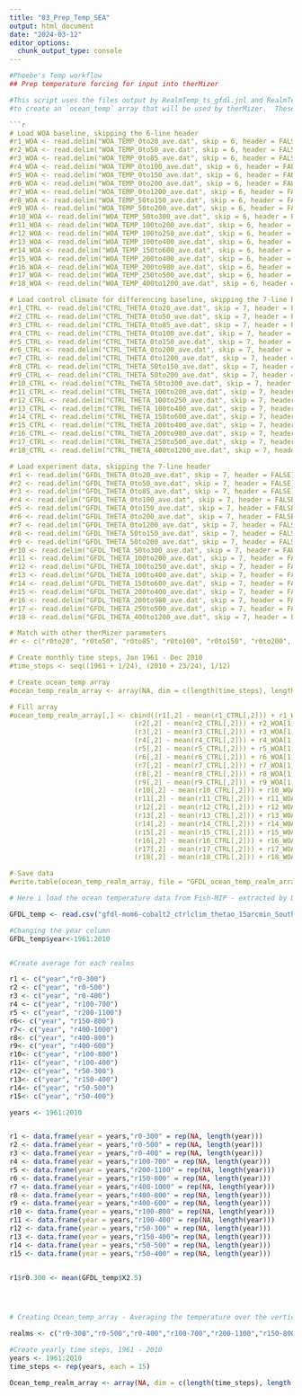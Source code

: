 ```yaml
---
title: "03_Prep_Temp_SEA"
output: html_document
date: "2024-03-12"
editor_options: 
  chunk_output_type: console
---
```


```r

#Phoebe's Temp workflow 
## Prep temperature forcing for input into therMizer

#This script uses the files output by RealmTemp_ts_gfdl.jnl and RealmTemp_ts_WOA.jnl (for use with [PyFerret](https://ferret.pmel.noaa.gov/Ferret/)) 
#to create an `ocean_temp` array that will be used by therMizer.  These are temperatures that have been vertically averaged over each species#'depth range and then spatially averaged over the model domain.  For details on this, see [Woodworth-Jefcoats et al. 2019](https://www.frontiersin.org/articles/10.3389/fmars.2019.00383/full).

```r
# Load WOA baseline, skipping the 6-line header
#r1_WOA <- read.delim("WOA_TEMP_0to20_ave.dat", skip = 6, header = FALSE)
#r2_WOA <- read.delim("WOA_TEMP_0to50_ave.dat", skip = 6, header = FALSE)
#r3_WOA <- read.delim("WOA_TEMP_0to85_ave.dat", skip = 6, header = FALSE)
#r4_WOA <- read.delim("WOA_TEMP_0to100_ave.dat", skip = 6, header = FALSE)
#r5_WOA <- read.delim("WOA_TEMP_0to150_ave.dat", skip = 6, header = FALSE)
#r6_WOA <- read.delim("WOA_TEMP_0to200_ave.dat", skip = 6, header = FALSE)
#r7_WOA <- read.delim("WOA_TEMP_0to1200_ave.dat", skip = 6, header = FALSE)
#r8_WOA <- read.delim("WOA_TEMP_50to150_ave.dat", skip = 6, header = FALSE)
#r9_WOA <- read.delim("WOA_TEMP_50to200_ave.dat", skip = 6, header = FALSE)
#r10_WOA <- read.delim("WOA_TEMP_50to300_ave.dat", skip = 6, header = FALSE)
#r11_WOA <- read.delim("WOA_TEMP_100to200_ave.dat", skip = 6, header = FALSE)
#r12_WOA <- read.delim("WOA_TEMP_100to250_ave.dat", skip = 6, header = FALSE)
#r13_WOA <- read.delim("WOA_TEMP_100to400_ave.dat", skip = 6, header = FALSE)
#r14_WOA <- read.delim("WOA_TEMP_150to600_ave.dat", skip = 6, header = FALSE)
#r15_WOA <- read.delim("WOA_TEMP_200to400_ave.dat", skip = 6, header = FALSE)
#r16_WOA <- read.delim("WOA_TEMP_200to980_ave.dat", skip = 6, header = FALSE)
#r17_WOA <- read.delim("WOA_TEMP_250to500_ave.dat", skip = 6, header = FALSE)
#r18_WOA <- read.delim("WOA_TEMP_400to1200_ave.dat", skip = 6, header = FALSE)

# Load control climate for differencing baseline, skipping the 7-line header
#r1_CTRL <- read.delim("CTRL_THETA_0to20_ave.dat", skip = 7, header = FALSE)
#r2_CTRL <- read.delim("CTRL_THETA_0to50_ave.dat", skip = 7, header = FALSE)
#r3_CTRL <- read.delim("CTRL_THETA_0to85_ave.dat", skip = 7, header = FALSE)
#r4_CTRL <- read.delim("CTRL_THETA_0to100_ave.dat", skip = 7, header = FALSE)
#r5_CTRL <- read.delim("CTRL_THETA_0to150_ave.dat", skip = 7, header = FALSE)
#r6_CTRL <- read.delim("CTRL_THETA_0to200_ave.dat", skip = 7, header = FALSE)
#r7_CTRL <- read.delim("CTRL_THETA_0to1200_ave.dat", skip = 7, header = FALSE)
#r8_CTRL <- read.delim("CTRL_THETA_50to150_ave.dat", skip = 7, header = FALSE)
#r9_CTRL <- read.delim("CTRL_THETA_50to200_ave.dat", skip = 7, header = FALSE)
#r10_CTRL <- read.delim("CTRL_THETA_50to300_ave.dat", skip = 7, header = FALSE)
#r11_CTRL <- read.delim("CTRL_THETA_100to200_ave.dat", skip = 7, header = FALSE)
#r12_CTRL <- read.delim("CTRL_THETA_100to250_ave.dat", skip = 7, header = FALSE)
#r13_CTRL <- read.delim("CTRL_THETA_100to400_ave.dat", skip = 7, header = FALSE)
#r14_CTRL <- read.delim("CTRL_THETA_150to600_ave.dat", skip = 7, header = FALSE)
#r15_CTRL <- read.delim("CTRL_THETA_200to400_ave.dat", skip = 7, header = FALSE)
#r16_CTRL <- read.delim("CTRL_THETA_200to980_ave.dat", skip = 7, header = FALSE)
#r17_CTRL <- read.delim("CTRL_THETA_250to500_ave.dat", skip = 7, header = FALSE)
#r18_CTRL <- read.delim("CTRL_THETA_400to1200_ave.dat", skip = 7, header = FALSE)

# Load experiment data, skipping the 7-line header
#r1 <- read.delim("GFDL_THETA_0to20_ave.dat", skip = 7, header = FALSE)
#r2 <- read.delim("GFDL_THETA_0to50_ave.dat", skip = 7, header = FALSE)
#r3 <- read.delim("GFDL_THETA_0to85_ave.dat", skip = 7, header = FALSE)
#r4 <- read.delim("GFDL_THETA_0to100_ave.dat", skip = 7, header = FALSE)
#r5 <- read.delim("GFDL_THETA_0to150_ave.dat", skip = 7, header = FALSE)
#r6 <- read.delim("GFDL_THETA_0to200_ave.dat", skip = 7, header = FALSE)
#r7 <- read.delim("GFDL_THETA_0to1200_ave.dat", skip = 7, header = FALSE)
#r8 <- read.delim("GFDL_THETA_50to150_ave.dat", skip = 7, header = FALSE)
#r9 <- read.delim("GFDL_THETA_50to200_ave.dat", skip = 7, header = FALSE)
#r10 <- read.delim("GFDL_THETA_50to300_ave.dat", skip = 7, header = FALSE)
#r11 <- read.delim("GFDL_THETA_100to200_ave.dat", skip = 7, header = FALSE)
#r12 <- read.delim("GFDL_THETA_100to250_ave.dat", skip = 7, header = FALSE)
#r13 <- read.delim("GFDL_THETA_100to400_ave.dat", skip = 7, header = FALSE)
#r14 <- read.delim("GFDL_THETA_150to600_ave.dat", skip = 7, header = FALSE)
#r15 <- read.delim("GFDL_THETA_200to400_ave.dat", skip = 7, header = FALSE)
#r16 <- read.delim("GFDL_THETA_200to980_ave.dat", skip = 7, header = FALSE)
#r17 <- read.delim("GFDL_THETA_250to500_ave.dat", skip = 7, header = FALSE)
#r18 <- read.delim("GFDL_THETA_400to1200_ave.dat", skip = 7, header = FALSE)

# Match with other therMizer parameters
#r <- c("r0to20", "r0to50", "r0to85", "r0to100", "r0to150", "r0to200",  "r0to1200", "r50to150", "r50to200", "r50to300", "r100to200", "r100to250", "r100to400", "r150to600", "r200to400", "r200to980", "r250to500", "r400to1200")

# Create monthly time steps, Jan 1961 - Dec 2010
#time_steps <- seq((1961 + 1/24), (2010 + 23/24), 1/12)

# Create ocean_temp array
#ocean_temp_realm_array <- array(NA, dim = c(length(time_steps), length(r)), dimnames = list(time = time_steps, realm_names = r))

# Fill array
#ocean_temp_realm_array[,] <- cbind((r1[,2] - mean(r1_CTRL[,2])) + r1_WOA[1,1],
                               (r2[,2] - mean(r2_CTRL[,2])) + r2_WOA[1,1],
                               (r3[,2] - mean(r3_CTRL[,2])) + r3_WOA[1,1],
                               (r4[,2] - mean(r4_CTRL[,2])) + r4_WOA[1,1],
                               (r5[,2] - mean(r5_CTRL[,2])) + r5_WOA[1,1],
                               (r6[,2] - mean(r6_CTRL[,2])) + r6_WOA[1,1],
                               (r7[,2] - mean(r7_CTRL[,2])) + r7_WOA[1,1],
                               (r8[,2] - mean(r8_CTRL[,2])) + r8_WOA[1,1],
                               (r9[,2] - mean(r9_CTRL[,2])) + r9_WOA[1,1],
                               (r10[,2] - mean(r10_CTRL[,2])) + r10_WOA[1,1],
                               (r11[,2] - mean(r11_CTRL[,2])) + r11_WOA[1,1],
                               (r12[,2] - mean(r12_CTRL[,2])) + r12_WOA[1,1],
                               (r13[,2] - mean(r13_CTRL[,2])) + r13_WOA[1,1],
                               (r14[,2] - mean(r14_CTRL[,2])) + r14_WOA[1,1],
                               (r15[,2] - mean(r15_CTRL[,2])) + r15_WOA[1,1],
                               (r16[,2] - mean(r16_CTRL[,2])) + r16_WOA[1,1],
                               (r17[,2] - mean(r17_CTRL[,2])) + r17_WOA[1,1],
                               (r18[,2] - mean(r18_CTRL[,2])) + r18_WOA[1,1])

# Save data
#write.table(ocean_temp_realm_array, file = "GFDL_ocean_temp_realm_array.dat", quote = FALSE, row.names = TRUE, col.names = TRUE)

```

```r

# Here i load the ocean temperature data from Fish-MIP - extracted by Denisse, this data has already been averaged monthly.

GFDL_temp <- read.csv("gfdl-mom6-cobalt2_ctrlclim_thetao_15arcmin_SouthEastAustralia_monthly_1961_2010.csv")

#Changing the year column 
GFDL_temp$year<-1961:2010 


#Create average for each realms 

r1 <- c("year","r0-300")
r2 <- c("year", "r0-500")
r3 <- c("year", "r0-400")
r4 <- c("year", "r100-700")
r5 <- c("year", "r200-1100")
r6<- c("year", "r150-800")
r7<- c("year", "r400-1000") 
r8<- c("year", "r400-800") 
r9<- c("year", "r400-600")
r10<- c("year", "r100-800")
r11<- c("year", "r100-400") 
r12<- c("year", "r50-300")
r13<- c("year", "r150-400")
r14<- c("year", "r50-500")
r15<- c("year", "r50-400")

years <- 1961:2010


r1 <- data.frame(year = years,"r0-300" = rep(NA, length(year)))
r2 <- data.frame(year = years,"r0-500" = rep(NA, length(year)))
r3 <- data.frame(year = years,"r0-400" = rep(NA, length(year)))
r4 <- data.frame(year = years,"r100-700" = rep(NA, length(year)))
r5 <- data.frame(year = years,"r200-1100" = rep(NA, length(year)))
r6 <- data.frame(year = years,"r150-800" = rep(NA, length(year)))
r7 <- data.frame(year = years,"r400-1000" = rep(NA, length(year)))
r8 <- data.frame(year = years,"r400-800" = rep(NA, length(year)))
r9 <- data.frame(year = years,"r400-600" = rep(NA, length(year)))
r10 <- data.frame(year = years,"r100-800" = rep(NA, length(year)))
r11 <- data.frame(year = years,"r100-400" = rep(NA, length(year)))
r12 <- data.frame(year = years,"r50-300" = rep(NA, length(year)))
r13 <- data.frame(year = years,"r150-400"= rep(NA, length(year)))
r14 <- data.frame(year = years,"r50-500" = rep(NA, length(year)))
r15 <- data.frame(year = years,"r50-400" = rep(NA, length(year)))


r1$r0.300 <- mean(GFDL_temp$X2.5)




# Creating Ocean_temp_array - Averaging the temperature over the vertical depth range of each species based on the realms created in '01_Realms_setup.rmd'

realms <- c("r0-300","r0-500","r0-400","r100-700","r200-1100","r150-800","r400-1000","r400-800","r400-600","r100-800","r100-400","r50-300","r150-400","r50-500","r50-400")

#Create yearly time steps, 1961 - 2010
years <- 1961:2010
time_steps <- rep(years, each = 15)

Ocean_temp_realm_array <- array(NA, dim = c(length(time_steps), length(realms)), dimnames = list(time = time_steps, realm_names = realms))





```